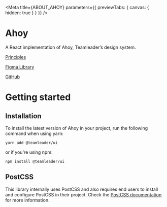 
<Meta title={ABOUT_AHOY} parameters={{ previewTabs: { canvas: { hidden: true } } }} />

# Ahoy

A React implementation of Ahoy, Teamleader’s design system.

[Principles](https://teamleader.design)

[Figma Library](https://www.figma.com/community/file/817528775203111349/Ahoy-Desktop-Components)

[GitHub](https://github.com/teamleadercrm/ui)

# Getting started

## Installation

To install the latest version of Ahoy in your project, run the following command when using yarn:

```
yarn add @teamleader/ui
```

or if you're using npm:

```
npm install @teamleader/ui
```

## PostCSS

This library internally uses PostCSS and also requires end users to install and configure PostCSS in their project. Check the [PostCSS documentation](https://postcss.org/) for more information.
